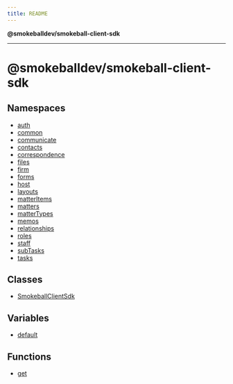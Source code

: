```yaml
---
title: README
---
```

**@smokeballdev/smokeball-client-sdk**

***

# @smokeballdev/smokeball-client-sdk

## Namespaces

- [auth](./@smokeballdev/namespaces/auth/README)
- [common](./@smokeballdev/namespaces/common/README)
- [communicate](./@smokeballdev/namespaces/communicate/README)
- [contacts](./@smokeballdev/namespaces/contacts/README)
- [correspondence](./@smokeballdev/namespaces/correspondence/README)
- [files](./@smokeballdev/namespaces/files/README)
- [firm](./@smokeballdev/namespaces/firm/README)
- [forms](./@smokeballdev/namespaces/forms/README)
- [host](./@smokeballdev/namespaces/host/README)
- [layouts](./@smokeballdev/namespaces/layouts/README)
- [matterItems](./@smokeballdev/namespaces/matterItems/README)
- [matters](./@smokeballdev/namespaces/matters/README)
- [matterTypes](./@smokeballdev/namespaces/matterTypes/README)
- [memos](./@smokeballdev/namespaces/memos/README)
- [relationships](./@smokeballdev/namespaces/relationships/README)
- [roles](./@smokeballdev/namespaces/roles/README)
- [staff](./@smokeballdev/namespaces/staff/README)
- [subTasks](./@smokeballdev/namespaces/subTasks/README)
- [tasks](./@smokeballdev/namespaces/tasks/README)

## Classes

- [SmokeballClientSdk](./classes/SmokeballClientSdk)

## Variables

- [default](./variables/default)

## Functions

- [get](./functions/get)
